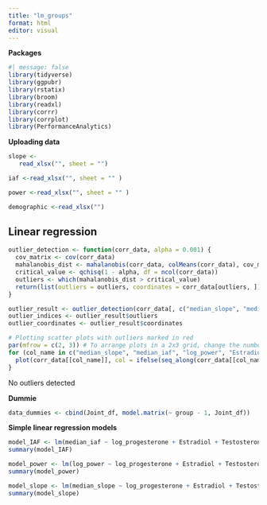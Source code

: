 ```yaml
---
title: "lm_groups"
format: html
editor: visual
---
```


**Packages**

```r
#| message: false
library(tidyverse)
library(ggpubr)
library(rstatix)
library(broom)
library(readxl)
library(corrr)
library(corrplot)
library(PerformanceAnalytics)
```

**Uploading data**

```r
slope <-  
   read_xlsx("", sheet = "")

iaf <-read_xlsx("", sheet = "" )

power <-read_xlsx("", sheet = "" )

demographic <-read_xlsx("")
```

## Linear regression

```r
outlier_detection <- function(corr_data, alpha = 0.001) {
  cov_matrix <- cov(corr_data)
  mahalanobis_dist <- mahalanobis(corr_data, colMeans(corr_data), cov_matrix)
  critical_value <- qchisq(1 - alpha, df = ncol(corr_data))
  outliers <- which(mahalanobis_dist > critical_value)
  return(list(outliers = outliers, coordinates = corr_data[outliers, ]))
}
```

```r
outlier_result <- outlier_detection(corr_data[, c("median_slope", "median_iaf", "log_power", "Estradiol", "log_progesterone", "Testosterone")])
outlier_indices <- outlier_result$outliers
outlier_coordinates <- outlier_result$coordinates

# Plotting scatter plots with outliers marked in red
par(mfrow = c(2, 3)) # To arrange plots in a 2x3 grid, change the numbers accordingly
for (col_name in c("median_slope", "median_iaf", "log_power", "Estradiol", "log_progesterone", "Testosterone")) {
  plot(corr_data[[col_name]], col = ifelse(seq_along(corr_data[[col_name]]) %in% outlier_indices, "red", "blue"), pch = 16, main = col_name)
}
```

No outliers detected

**Dummie**

```r
data_dummies <- cbind(Joint_df, model.matrix(~ group - 1, Joint_df))
```

**Simple linear regression models**

```r
model_IAF <- lm(median_iaf ~ log_progesterone + Estradiol + Testosterone + groupIUD + groupOC+groupNCL + groupNCF, data = data_dummies)
summary(model_IAF)

```

```r
model_power <- lm(log_power ~ log_progesterone + Estradiol + Testosterone + groupIUD + groupOC+groupNCL + groupNCF, data = data_dummies)
summary(model_power)
```

```r
model_slope <- lm(median_slope ~ log_progesterone + Estradiol + Testosterone + groupIUD + groupOC+groupNCL + groupNCF, data = data_dummies)
summary(model_slope)
```
